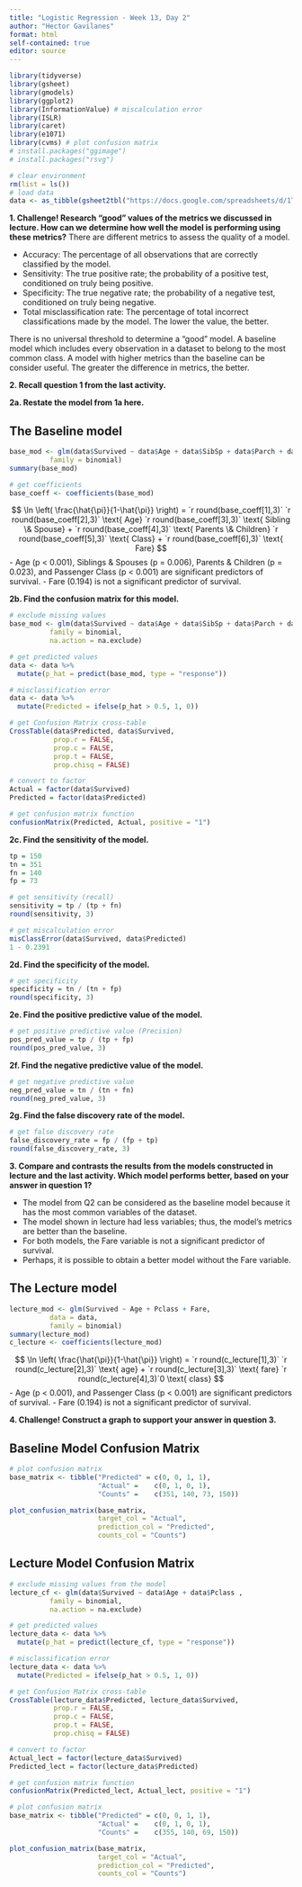 ```yaml
---
title: "Logistic Regression - Week 13, Day 2"
author: "Hector Gavilanes"
format: html
self-contained: true
editor: source
---
```


```r
library(tidyverse)
library(gsheet)
library(gmodels)
library(ggplot2)
library(InformationValue) # miscalculation error
library(ISLR)
library(caret)
library(e1071)
library(cvms) # plot confusion matrix
# install.packages("ggimage")
# install.packages("rsvg")
```

```r
# clear environment
rm(list = ls())
# load data
data <- as_tibble(gsheet2tbl("https://docs.google.com/spreadsheets/d/1TrJ6jZ3hP6gQk6FvqbMrFUysEUEqle7XfuLnAkZsHYI/edit"))
```
**1. Challenge! Research "good" values of the metrics we discussed in lecture. How can we determine how well the model is performing using these metrics?**
There are different metrics to assess the quality of a model.

- Accuracy: The percentage of all observations that are correctly classified by the model.
- Sensitivity: The true positive rate; the probability of a positive test, conditioned on truly being positive.
- Specificity: The true negative rate; the probability of a negative test, conditioned on truly being negative.
- Total misclassification rate: The percentage of total incorrect classifications made by the model. The lower the value, the better.

There is no universal threshold to determine a "good" model. A baseline model which includes every observation in a dataset to belong to the most common class. A model with higher metrics than the baseline can be consider useful. The greater the difference in metrics, the better.  


**2. Recall question 1 from the last activity.**

**2a. Restate the model from 1a here.** 

## The Baseline model
```r
base_mod <- glm(data$Survived ~ data$Age + data$SibSp + data$Parch + data$Pclass + data$Fare,
          family = binomial)
summary(base_mod)

# get coefficients
base_coeff <- coefficients(base_mod)
```

$$
\ln \left( \frac{\hat{\pi}}{1-\hat{\pi}} \right) = `r round(base_coeff[1],3)` `r round(base_coeff[2],3)` \text{ Age} `r round(base_coeff[3],3)` \text{ Sibling \& Spouse} + `r round(base_coeff[4],3)` \text{ Parents \& Children} `r round(base_coeff[5],3)` \text{ Class} + `r round(base_coeff[6],3)` \text{ Fare}
$$
- Age (p < 0.001), Siblings & Spouses (p = 0.006), Parents & Children (p = 0.023), and Passenger Class (p < 0.001) are significant predictors of survival.
- Fare (0.194) is not a significant predictor of survival. 

**2b. Find the confusion matrix for this model.**

```r
# exclude missing values
base_mod <- glm(data$Survived ~ data$Age + data$SibSp + data$Parch + data$Pclass + data$Fare,
          family = binomial,
          na.action = na.exclude)

# get predicted values
data <- data %>% 
  mutate(p_hat = predict(base_mod, type = "response"))

# misclassification error
data <- data %>% 
  mutate(Predicted = ifelse(p_hat > 0.5, 1, 0))

# get Confusion Matrix cross-table
CrossTable(data$Predicted, data$Survived,
           prop.r = FALSE,
           prop.c = FALSE,
           prop.t = FALSE,
           prop.chisq = FALSE)

# convert to factor
Actual = factor(data$Survived)
Predicted = factor(data$Predicted)

# get confusion matrix function
confusionMatrix(Predicted, Actual, positive = "1")

```

**2c. Find the sensitivity of the model.**

```r
tp = 150
tn = 351
fn = 140
fp = 73

# get sensitivity (recall)
sensitivity = tp / (tp + fn)
round(sensitivity, 3)

# get miscalculation error
misClassError(data$Survived, data$Predicted)
1 - 0.2391
```

**2d. Find the specificity of the model.**

```r
# get specificity
specificity = tn / (tn + fp)
round(specificity, 3)
```

**2e. Find the positive predictive value of the model.**

```r
# get positive predictive value (Precision)
pos_pred_value = tp / (tp + fp)
round(pos_pred_value, 3)
```

**2f. Find the negative predictive value of the model.**

```r
# get negative predictive value
neg_pred_value = tn / (tn + fn)
round(neg_pred_value, 3)
```

**2g. Find the false discovery rate of the model.**

```r
# get false discovery rate
false_discovery_rate = fp / (fp + tp)
round(false_discovery_rate, 3)
```

**3. Compare and contrasts the results from the models constructed in  lecture and the last activity. Which model performs better, based on your answer in question 1?**

- The model from Q2 can be considered as the baseline model because it has the most common variables of the dataset.
- The model shown in lecture had less variables; thus, the model's metrics are better than the baseline. 
- For both models, the Fare variable is not a significant predictor of survival.
- Perhaps, it is possible to obtain a better model without the Fare variable.

## The Lecture model
```r
lecture_mod <- glm(Survived ~ Age + Pclass + Fare, 
          data = data, 
          family = binomial)
summary(lecture_mod)
c_lecture <- coefficients(lecture_mod)
```
$$
\ln \left( \frac{\hat{\pi}}{1-\hat{\pi}} \right) = `r round(c_lecture[1],3)` `r round(c_lecture[2],3)` \text{ age} + `r round(c_lecture[3],3)` \text{ fare} `r round(c_lecture[4],3)`0 \text{ class}
$$
- Age (p < 0.001), and Passenger Class (p < 0.001) are significant predictors of survival.
- Fare (0.194) is not a significant predictor of survival. 

**4. Challenge! Construct a graph to support your answer in question 3.**

## Baseline Model Confusion Matrix
```r
# plot confusion matrix
base_matrix <- tibble("Predicted" = c(0, 0, 1, 1),
                      "Actual" =    c(0, 1, 0, 1),
                      "Counts" =    c(351, 140, 73, 150))

plot_confusion_matrix(base_matrix,
                      target_col = "Actual",
                      prediction_col = "Predicted",
                      counts_col = "Counts")

```
## Lecture Model Confusion Matrix
```r
# exclude missing values from the model
lecture_cf <- glm(data$Survived ~ data$Age + data$Pclass ,
          family = binomial,
          na.action = na.exclude)

# get predicted values
lecture_data <- data %>% 
  mutate(p_hat = predict(lecture_cf, type = "response"))

# misclassification error
lecture_data <- data %>% 
  mutate(Predicted = ifelse(p_hat > 0.5, 1, 0))

# get Confusion Matrix cross-table
CrossTable(lecture_data$Predicted, lecture_data$Survived,
           prop.r = FALSE,
           prop.c = FALSE,
           prop.t = FALSE,
           prop.chisq = FALSE)

# convert to factor
Actual_lect = factor(lecture_data$Survived)
Predicted_lect = factor(lecture_data$Predicted)

# get confusion matrix function
confusionMatrix(Predicted_lect, Actual_lect, positive = "1")
```
```r
# plot confusion matrix
base_matrix <- tibble("Predicted" = c(0, 0, 1, 1),
                      "Actual" =    c(0, 1, 0, 1),
                      "Counts" =    c(355, 140, 69, 150))

plot_confusion_matrix(base_matrix,
                      target_col = "Actual",
                      prediction_col = "Predicted",
                      counts_col = "Counts")
```



